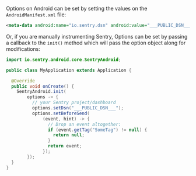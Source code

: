 Options on Android can be set by setting the values on the `AndroidManifest.xml` file:

```xml
<meta-data android:name="io.sentry.dsn" android:value="___PUBLIC_DSN___" />
```

Or, if you are manually instrumenting Sentry, Options can be set by passing a callback to the `init()` method which will
pass the option object along for modifications:

```java
import io.sentry.android.core.SentryAndroid;

public class MyApplication extends Application {

  @Override
  public void onCreate() {
    SentryAndroid.init(
        options -> {
          // your Sentry project/dashboard
          options.setDsn("___PUBLIC_DSN___");
          options.setBeforeSend(
              (event, hint) -> {
                // Drop an event altogether:
                if (event.getTag("SomeTag") != null) {
                  return null;
                }
                return event;
              });
        });
  }
}
```
